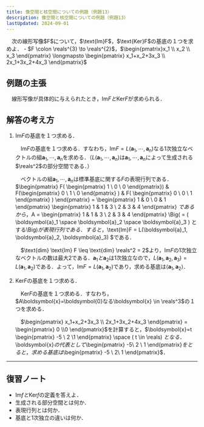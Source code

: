 ```yaml
---
title: 像空間と核空間についての例題（例題13）
description: 像空間と核空間についての例題（例題13）
lastUpdated: 2024-09-01
---
```


<Card title="例題13">
　次の線形写像$F$について，$\text{Im}F$，$\text{Ker}F$の基底の１つを求めよ．
- $F \colon \reals^{3} \to \reals^{2}$，$\begin{pmatrix}x_1 \\ x_2 \\ x_3 \end{pmatrix} \longmapsto \begin{pmatrix} x_1+x_2+3x_3 \\ 2x_1+3x_2+4x_3 \end{pmatrix}$
</Card>

## 例題の主張
　線形写像が具体的に与えられたとき，$\text{Im}Fと\text{Ker}F$が求められる．

## 解答の考え方
<Steps>

1. $\text{Im}F$の基底を１つ求める．

    　$\text{Im}F$の基底を１つ求める．すなわち，$\text{Im}F = L(\boldsymbol{a}_1, \cdots , \boldsymbol{a}_n)$なる1次独立なベクトルの組$\boldsymbol{a}_1, \cdots , \boldsymbol{a}_n$を求める．（$L(\boldsymbol{a}_1, \cdots , \boldsymbol{a}_n)$は$\boldsymbol{a}_1, \cdots, \boldsymbol{a}_n$によって生成される$\reals^2$の部分空間である．）

    　ベクトルの組$\boldsymbol{a}_1, \cdots, \boldsymbol{a}_n$は標準基底に関する$F$の表現行列である．$\begin{pmatrix} F( \begin{pmatrix} 1 \\ 0 \\ 0 \end{pmatrix}) & F(\begin{pmatrix} 0 \\ 1 \\ 0 \end{pmatrix} ) & F( \begin{pmatrix} 0 \\ 0 \\ 1 \end{pmatrix} ) \end{pmatrix}  = \begin{pmatrix} 1 & 0 \\ 0 & 1 \end{pmatrix} \begin{pmatrix} 1 & 1 & 3 \\ 2  & 3 & 4 \end{pmatrix} $であるから，$A = \begin{pmatrix} 1 & 1 & 3 \\ 2  & 3 & 4 \end{pmatrix} \Big( = ( \boldsymbol{a}_1 \space \boldsymbol{a}_2 \space \boldsymbol{a}_3 ) とする\Big)$が表現行列である．すると，$\text{Im}F = L(\boldsymbol{a}_1, \boldsymbol{a}_2, \boldsymbol{a}_3) $である．

    　$\text{dim} \text{Im} F \leq \text{dim} \reals^2 = 2$より，$\text{Im}F$の1次独立なベクトルの数は最大2である．$\boldsymbol{a}_1と\boldsymbol{a}_2$は1次独立なので，$L(\boldsymbol{a}_1, \boldsymbol{a}_2, \boldsymbol{a}_3)=L(\boldsymbol{a}_1, \boldsymbol{a}_2)$である．よって，$\text{Im}F = L(\boldsymbol{a}_1, \boldsymbol{a}_2)$であり，求める基底は$\langle \boldsymbol{a}_1, \boldsymbol{a}_2 \rangle$．

2. $\text{Ker}F$の基底を１つ求める．

    　$\text{Ker}F$の基底を１つ求める．すなわち，$A\boldsymbol{x}=\boldsymbol{0}なる\boldsymbol{x} \in \reals^3$の１つを求める．

    　$\begin{pmatrix} x_1+x_2+3x_3 \\ 2x_1+3x_2+4x_3 \end{pmatrix} = \begin{pmatrix} 0 \\0 \end{pmatrix}$を計算すると，$\boldsymbol{x}=t \begin{pmatrix} -5 \\ 2 \\1 \end{pmatrix} \space ( t \in \reals) $となる．$\boldsymbol{x}$の代表として$\begin{pmatrix} -5\\ 2 \\ 1 \end{pmatrix}$をとると，求める基底は$\begin{pmatrix} -5 \\ 2\\ 1 \end{pmatrix}$．

</Steps>

***

## 復習ノート
- $\text{Im}fと\text{Ker}f$の定義を答えよ．
- 生成される部分空間とは何か．
- 表現行列とは何か．
- 基底と1次独立の違いは何か．
